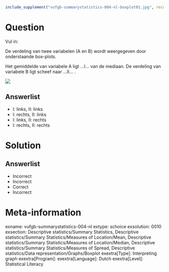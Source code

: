 ```{r, echo = FALSE, results = "hide"}
include_supplement("vufgb-summarystatistics-004-nl-boxplot01.jpg", recursive = TRUE)
```

Question
========
  
Vul in:

De verdeling van twee variabelen (A en B) wordt weergegeven door onderstaande box-plots. 

Het gemiddelde van variabele A ligt ...I... van de mediaan. De verdeling van variabele B ligt scheef naar ...II... . 

![](vufgb-summarystatistics-004-nl-boxplot01.jpg)
  
Answerlist
----------
* I: links,   II: links
* I: rechts,  II: links
* I: links,   II: rechts 
* I: rechts,  II: rechts


Solution
========

Answerlist
----------
* Incorrect
* Incorrect
* Correct
* Incorrect

Meta-information
================
exname: vufgb-summarystatistics-004-nl
extype: schoice
exsolution: 0010
exsection: Descriptive statistics/Summary Statistics, Descriptive statistics/Summary Statistics/Measures of Location/Mean, Descriptive statistics/Summary Statistics/Measures of Location/Median, Descriptive statistics/Summary Statistics/Measures of Spread, Descriptive statistics/Data representation/Graphs/Boxplot
exextra[Type]: Interpreting graph
exextra[Program]: 
exextra[Language]: Dutch
exextra[Level]: Statistical Literacy